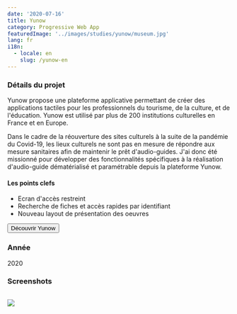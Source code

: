 ```yaml
---
date: '2020-07-16'
title: Yunow
category: Progressive Web App
featuredImage: '../images/studies/yunow/museum.jpg'
lang: fr
i18n:
  - locale: en
    slug: /yunow-en
---
```


### Détails du projet

Yunow propose une plateforme applicative permettant de créer des applications tactiles pour les professionnels du tourisme, de la culture, et de l'éducation. Yunow est utilisé par plus de 200 institutions culturelles en France et en Europe.

Dans le cadre de la réouverture des sites culturels à la suite de la pandémie du Covid-19, les lieux culturels ne sont pas en mesure de répondre aux mesure sanitaires afin de maintenir le prêt d'audio-guides. J'ai donc été missionné pour développer des fonctionnalités spécifiques à la réalisation d'audio-guide dématérialisé et paramétrable depuis la plateforme Yunow.

#### Les points clefs

- Ecran d'accès restreint
- Recherche de fiches et accès rapides par identifiant
- Nouveau layout de présentation des oeuvres

<p style={{textAlign: 'center'}}><Button href="https://yunow.io">Découvrir Yunow</Button></p>

### Année
2020

### Screenshots

<Image>

![](../images/studies/yunow/portfolio.png)

</Image>
